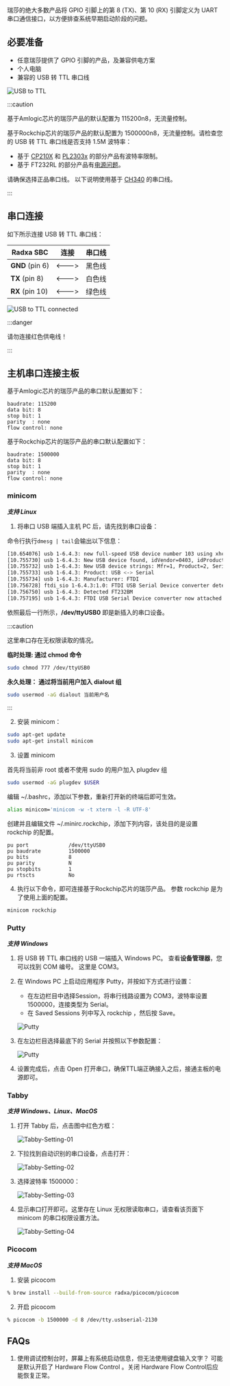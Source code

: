 瑞莎的绝大多数产品将 GPIO 引脚上的第 8 (TX)、第 10 (RX) 引脚定义为 UART 串口通信接口，以方便排查系统早期启动阶段的问题。

## 必要准备

- 任意瑞莎提供了 GPIO 引脚的产品，及兼容供电方案
- 个人电脑
- 兼容的 USB 转 TTL 串口线

![USB to TTL](/img/accessories/600px-Usb2ttl-cable-definition.webp)

:::caution

基于Amlogic芯片的瑞莎产品的默认配置为 115200n8，无流量控制。

基于Rockchip芯片的瑞莎产品的默认配置为 1500000n8，无流量控制。请检查您的 USB 转 TTL 串口线是否支持 1.5M 波特率：

- 基于 [CP210X](https://www.silabs.com/interface/usb-bridges) 和 [PL2303x](https://www.prolific.com.tw/US/index.aspx) 的部分产品有波特率限制。
- 基于 FT232RL 的部分产品有[电源问题](https://forum.radxa.com/t/u-boot-cant-boot-with-serial-console-attached/7684)。

请确保选择正品串口线。
以下说明使用基于 [CH340](http://wch-ic.com/products/CH340.html) 的串口线。

:::

## 串口连接

如下所示连接 USB 转 TTL 串口线：

| Radxa SBC       | 连接  | 串口线 |
| --------------- | ----- | ------ |
| **GND** (pin 6) | <---> | 黑色线 |
| **TX** (pin 8)  | <---> | 白色线 |
| **RX** (pin 10) | <---> | 绿色线 |

![USB to TTL connected](/img/accessories/1000px-Serial-connection.webp)

:::danger

请勿连接红色供电线！

:::

## 主机串口连接主板

基于Amlogic芯片的瑞莎产品的串口默认配置如下：

```
baudrate: 115200
data bit: 8
stop bit: 1
parity  : none
flow control: none
```

基于Rockchip芯片的瑞莎产品的串口默认配置如下：

```
baudrate: 1500000
data bit: 8
stop bit: 1
parity  : none
flow control: none
```

### minicom

**_支持 Linux_**

1. 将串口 USB 端插入主机 PC 后，请先找到串口设备：

命令行执行`dmesg | tail`会输出以下信息：

```bash
[10.654076] usb 1-6.4.3: new full-speed USB device number 103 using xhci_hcd
[10.755730] usb 1-6.4.3: New USB device found, idVendor=0403, idProduct=6001
[10.755732] usb 1-6.4.3: New USB device strings: Mfr=1, Product=2, SerialNumber=0
[10.755733] usb 1-6.4.3: Product: USB <-> Serial
[10.755734] usb 1-6.4.3: Manufacturer: FTDI
[10.756728] ftdi_sio 1-6.4.3:1.0: FTDI USB Serial Device converter detected
[10.756750] usb 1-6.4.3: Detected FT232BM
[10.757195] usb 1-6.4.3: FTDI USB Serial Device converter now attached to ttyUSB0
```

依照最后一行所示，**/dev/ttyUSB0** 即是新插入的串口设备。

:::caution

这里串口存在无权限读取的情况。

**临时处理: 通过 chmod 命令**

```bash
sudo chmod 777 /dev/ttyUSB0
```

**永久处理： 通过将当前用户加入 dialout 组**

```bash
sudo usermod -aG dialout 当前用户名
```

:::

2. 安装 minicom：

```bash
sudo apt-get update
sudo apt-get install minicom
```

3. 设置 minicom

首先将当前非 root 或者不使用 sudo 的用户加入 plugdev 组

```bash
sudo usermod -aG plugdev $USER
```

编辑 ~/.bashrc，添加以下参数，重新打开新的终端后即可生效。

```bash
alias minicom='minicom -w -t xterm -l -R UTF-8'
```

创建并且编辑文件 ~/.minirc.rockchip，添加下列内容，该处目的是设置 rockchip 的配置。

```
pu port             /dev/ttyUSB0
pu baudrate         1500000
pu bits             8
pu parity           N
pu stopbits         1
pu rtscts           No
```

4. 执行以下命令，即可连接基于Rockchip芯片的瑞莎产品。 参数 rockchip 是为了使用上面的配置。

```bash
minicom rockchip
```

### Putty

**_支持 Windows_**

1. 将 USB 转 TTL 串口线的 USB 一端插入 Windows PC。 查看**设备管理器**，您可以找到 COM 编号。 这里是 COM3。

2. 在 Windows PC 上启动应用程序 Putty，并按如下方式进行设置：

   - 在左边栏目中选择Session，将串行线路设置为 COM3，波特率设置 1500000，连接类型为 Serial。
   - 在 Saved Sessions 列中写入 rockchip ，然后按 Save。

   ![Putty](/img/configuration/Putty-setting-session.webp)

3. 在左边栏目选择最底下的 Serial 并按照以下参数配置：

   ![Putty](/img/configuration/Putty-setting-serial.webp)

4. 设置完成后，点击 Open 打开串口，确保TTL端正确接入之后，接通主板的电源即可。

### Tabby

**_支持 Windows、Linux、MacOS_**

1. 打开 Tabby 后，点击图中红色方框：

   ![Tabby-Setting-01](/img/configuration/rock-5b-tabby-01.webp)

2. 下拉找到自动识别的串口设备，点击打开：

   ![Tabby-Setting-02](/img/configuration/rock-5b-tabby-02.webp)

3. 选择波特率 1500000：

   ![Tabby-Setting-03](/img/configuration/rock-5b-tabby-03.webp)

4. 显示串口打开即可。这里存在 Linux 无权限读取串口，请查看该页面下 minicom 的串口权限设置方法。

   ![Tabby-Setting-04](/img/configuration/rock-5b-tabby-04.webp)

### Picocom

**_支持 MacOS_**

1. 安装 picocom

```bash
% brew install --build-from-source radxa/picocom/picocom
```

2. 开启 picocom

```bash
% picocom -b 1500000 -d 8 /dev/tty.usbserial-2130
```

## FAQs

1. 使用调试控制台时，屏幕上有系统启动信息，但无法使用键盘输入文字？
   可能是默认开启了 Hardware Flow Control 。关闭 Hardware Flow Control后应能恢复正常。
